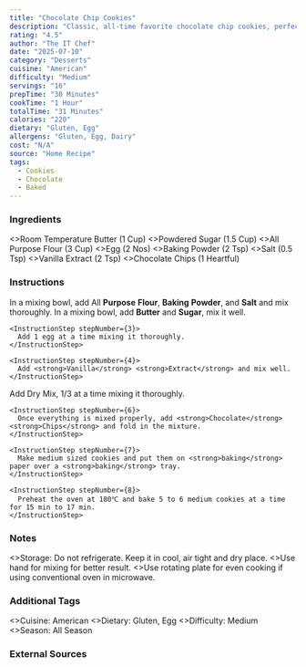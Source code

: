 ```yaml
---
title: "Chocolate Chip Cookies"
description: "Classic, all-time favorite chocolate chip cookies, perfect to enjoy with tea, coffee, or just by themselves."
rating: "4.5"
author: "The IT Chef"
date: "2025-07-10"
category: "Desserts"
cuisine: "American"
difficulty: "Medium"
servings: "16"
prepTime: "30 Minutes"
cookTime: "1 Hour"
totalTime: "31 Minutes"
calories: "220"
dietary: "Gluten, Egg"
allergens: "Gluten, Egg, Dairy"
cost: "N/A"
source: "Home Recipe"
tags:
  - Cookies
  - Chocolate
  - Baked
---
```

### Ingredients

<RecipeIngredients>
<>Room Temperature Butter (1 Cup)</>
<>Powdered Sugar (1.5 Cup)</>
<>All Purpose Flour (3 Cup)</>
<>Egg (2 Nos)</>
<>Baking Powder (2 Tsp)</>
<>Salt (0.5 Tsp)</>
<>Vanilla Extract (2 Tsp)</>
<>Chocolate Chips (1 Heartful)</>
</RecipeIngredients>

### Instructions

<InstructionsContainer>
  <InstructionsSection title="Prepare Dry Ingredients">
    <InstructionStep stepNumber={1}>
      In a mixing bowl, add All <strong>Purpose</strong> <strong>Flour</strong>, <strong>Baking</strong> <strong>Powder</strong>, and <strong>Salt</strong> and mix thoroughly.
    </InstructionStep>
  </InstructionsSection>
  <InstructionsSection title="Prepare Wet Ingredients">
    <InstructionStep stepNumber={2}>
      In a mixing bowl, add <strong>Butter</strong> and <strong>Sugar</strong>, mix it well.
    </InstructionStep>

    <InstructionStep stepNumber={3}>
      Add 1 egg at a time mixing it thoroughly.
    </InstructionStep>

    <InstructionStep stepNumber={4}>
      Add <strong>Vanilla</strong> <strong>Extract</strong> and mix well.
    </InstructionStep>
  </InstructionsSection>
  <InstructionsSection title="Combine and Bake">
    <InstructionStep stepNumber={5}>
      Add Dry Mix, 1/3 at a time mixing it thoroughly.
    </InstructionStep>

    <InstructionStep stepNumber={6}>
      Once everything is mixed properly, add <strong>Chocolate</strong> <strong>Chips</strong> and fold in the mixture.
    </InstructionStep>

    <InstructionStep stepNumber={7}>
      Make medium sized cookies and put them on <strong>baking</strong> paper over a <strong>baking</strong> tray.
    </InstructionStep>

    <InstructionStep stepNumber={8}>
      Preheat the oven at 180℃ and bake 5 to 6 medium cookies at a time for 15 min to 17 min.
    </InstructionStep>
  </InstructionsSection>
</InstructionsContainer>

### Notes

<RecipeNotes>
  <>Storage: Do not refrigerate. Keep it in cool, air tight and dry place.</>
  <>Use hand for mixing for better result.</>
  <>Use rotating plate for even cooking if using conventional oven in microwave.</>
</RecipeNotes>

### Additional Tags

<RecipeTags>
  <>Cuisine: American</>
  <>Dietary: Gluten, Egg</>
  <>Difficulty: Medium</>
  <>Season: All Season</>
</RecipeTags>

### External Sources

<YouTube id="YEZPxhMneOc" title="Chocolate Chip Cookies" />

